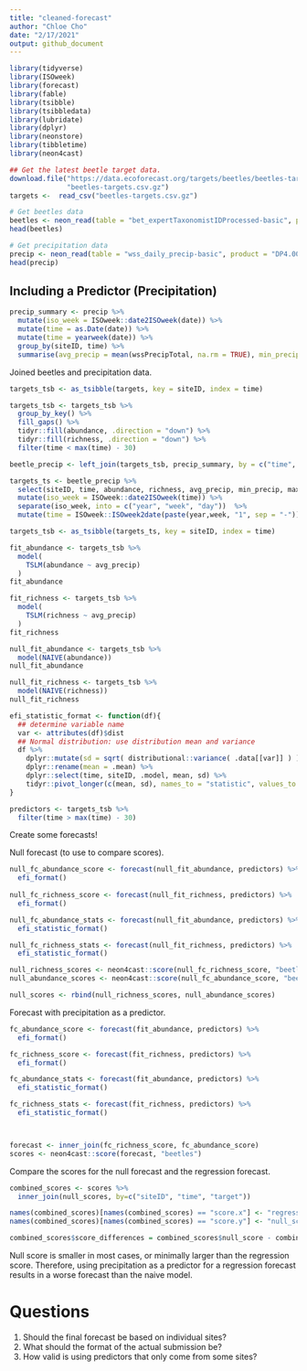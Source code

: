 ```yaml
---
title: "cleaned-forecast"
author: "Chloe Cho"
date: "2/17/2021"
output: github_document
---
```


```r
library(tidyverse)
library(ISOweek) 
library(forecast)
library(fable)
library(tsibble)
library(tsibbledata)
library(lubridate)
library(dplyr)
library(neonstore)
library(tibbletime)
library(neon4cast)
```

```r
## Get the latest beetle target data.  
download.file("https://data.ecoforecast.org/targets/beetles/beetles-targets.csv.gz",
              "beetles-targets.csv.gz")
targets <-  read_csv("beetles-targets.csv.gz")
```

```r
# Get beetles data
beetles <- neon_read(table = "bet_expertTaxonomistIDProcessed-basic", product = "DP1.10022.001")
head(beetles)
```

```r
# Get precipitation data
precip <- neon_read(table = "wss_daily_precip-basic", product = "DP4.00001.001")
head(precip)
```

## Including a Predictor (Precipitation)

```r
precip_summary <- precip %>%
  mutate(iso_week = ISOweek::date2ISOweek(date)) %>%
  mutate(time = as.Date(date)) %>%
  mutate(time = yearweek(date)) %>%
  group_by(siteID, time) %>%
  summarise(avg_precip = mean(wssPrecipTotal, na.rm = TRUE), min_precip = min(wssPrecipTotal, na.rm = TRUE), max_precip = max(wssPrecipTotal, na.rm = TRUE))
```

Joined beetles and precipitation data. 
```r
targets_tsb <- as_tsibble(targets, key = siteID, index = time)

targets_tsb <- targets_tsb %>%
  group_by_key() %>%
  fill_gaps() %>%
  tidyr::fill(abundance, .direction = "down") %>%
  tidyr::fill(richness, .direction = "down") %>%
  filter(time < max(time) - 30)

beetle_precip <- left_join(targets_tsb, precip_summary, by = c("time", "siteID"))
```

```r
targets_ts <- beetle_precip %>%
  select(siteID, time, abundance, richness, avg_precip, min_precip, max_precip) %>%
  mutate(iso_week = ISOweek::date2ISOweek(time)) %>%
  separate(iso_week, into = c("year", "week", "day"))  %>%
  mutate(time = ISOweek::ISOweek2date(paste(year,week, "1", sep = "-")))

targets_tsb <- as_tsibble(targets_ts, key = siteID, index = time)
```

```r
fit_abundance <- targets_tsb %>%
  model(
    TSLM(abundance ~ avg_precip)
  ) 
fit_abundance

fit_richness <- targets_tsb %>%
  model(
    TSLM(richness ~ avg_precip)
  ) 
fit_richness
```

```r
null_fit_abundance <- targets_tsb %>%
  model(NAIVE(abundance)) 
null_fit_abundance

null_fit_richness <- targets_tsb %>%
  model(NAIVE(richness)) 
null_fit_richness
```


```r
efi_statistic_format <- function(df){
  ## determine variable name
  var <- attributes(df)$dist
  ## Normal distribution: use distribution mean and variance
  df %>% 
    dplyr::mutate(sd = sqrt( distributional::variance( .data[[var]] ) ) ) %>%
    dplyr::rename(mean = .mean) %>%
    dplyr::select(time, siteID, .model, mean, sd) %>%
    tidyr::pivot_longer(c(mean, sd), names_to = "statistic", values_to = var)
}
```

```r
predictors <- targets_tsb %>%
  filter(time > max(time) - 30)
```


Create some forecasts! 

Null forecast (to use to compare scores).
```r
null_fc_abundance_score <- forecast(null_fit_abundance, predictors) %>%
  efi_format()
  
null_fc_richness_score <- forecast(null_fit_richness, predictors) %>%
  efi_format()

null_fc_abundance_stats <- forecast(null_fit_abundance, predictors) %>%
  efi_statistic_format()

null_fc_richness_stats <- forecast(null_fit_richness, predictors) %>%
  efi_statistic_format()

null_richness_scores <- neon4cast::score(null_fc_richness_score, "beetles")
null_abundance_scores <- neon4cast::score(null_fc_abundance_score, "beetles")

null_scores <- rbind(null_richness_scores, null_abundance_scores)
```

Forecast with precipitation as a predictor. 
```r
fc_abundance_score <- forecast(fit_abundance, predictors) %>%
  efi_format()

fc_richness_score <- forecast(fit_richness, predictors) %>%
  efi_format()

fc_abundance_stats <- forecast(fit_abundance, predictors) %>%
  efi_statistic_format()

fc_richness_stats <- forecast(fit_richness, predictors) %>%
  efi_statistic_format()



forecast <- inner_join(fc_richness_score, fc_abundance_score)
scores <- neon4cast::score(forecast, "beetles")
```

Compare the scores for the null forecast and the regression forecast. 
```r
combined_scores <- scores %>%
  inner_join(null_scores, by=c("siteID", "time", "target"))

names(combined_scores)[names(combined_scores) == "score.x"] <- "regression_score"
names(combined_scores)[names(combined_scores) == "score.y"] <- "null_score"
```

```r
combined_scores$score_differences = combined_scores$null_score - combined_scores$regression_score
```

Null score is smaller in most cases, or minimally larger than the regression score. Therefore, using precipitation as a predictor for a regression forecast results in a worse forecast than the naive model. 

# Questions

1. Should the final forecast be based on individual sites?
2. What should the format of the actual submission be?
3. How valid is using predictors that only come from some sites?









